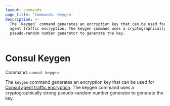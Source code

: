 ```yaml
---
layout: commands
page_title: 'Commands: Keygen'
description: >-
  The `keygen` command generates an encryption key that can be used for Consul
  agent traffic encryption. The keygen command uses a cryptographically strong
  pseudo-random number generator to generate the key.
---
```


# Consul Keygen

Command: `consul keygen`

The `keygen` command generates an encryption key that can be used for
[Consul agent traffic encryption](/consul/docs/security/encryption).
The keygen command uses a cryptographically
strong pseudo-random number generator to generate the key.
